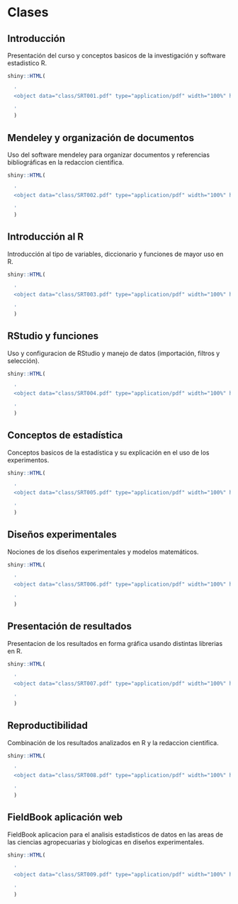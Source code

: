 # Clases

## Introducción

Presentación del curso y conceptos basicos de la investigación y software estadistico R.

```r

shiny::HTML(
  
  '
  <object data="class/SRT001.pdf" type="application/pdf" width="100%" height="420px"></object>
  
  '
  )

```

## Mendeley y organización de documentos

Uso del software mendeley para organizar documentos y referencias bibliográficas en la redaccion cientifica.

```r

shiny::HTML(
  
  '
  <object data="class/SRT002.pdf" type="application/pdf" width="100%" height="420px"></object>
  
  '
  )

```

## Introducción al R

Introducción al tipo de variables, diccionario y funciones de mayor uso en R.

```r

shiny::HTML(
  
  '
  <object data="class/SRT003.pdf" type="application/pdf" width="100%" height="420px"></object>
  
  '
  )

```

## RStudio y funciones

Uso y configuracion de RStudio y manejo de datos (importación, filtros y selección).

```r

shiny::HTML(
  
  '
  <object data="class/SRT004.pdf" type="application/pdf" width="100%" height="420px"></object>
  
  '
  )

```

## Conceptos de estadística

Conceptos basicos de la estadística y su explicación en el uso de los experimentos.

```r

shiny::HTML(
  
  '
  <object data="class/SRT005.pdf" type="application/pdf" width="100%" height="420px"></object>
  
  '
  )

```

## Diseños experimentales

Nociones de los diseños experimentales y modelos matemáticos.

```r

shiny::HTML(
  
  '
  <object data="class/SRT006.pdf" type="application/pdf" width="100%" height="420px"></object>
  
  '
  )

```

## Presentación de resultados

Presentacion de los resultados en forma gráfica usando distintas librerias en R.

```r

shiny::HTML(
  
  '
  <object data="class/SRT007.pdf" type="application/pdf" width="100%" height="420px"></object>
  
  '
  )

```

## Reproductibilidad

Combinación de los resultados analizados en R y la redaccion cientifica.

```r

shiny::HTML(
  
  '
  <object data="class/SRT008.pdf" type="application/pdf" width="100%" height="420px"></object>
  
  '
  )

```

## FieldBook aplicación web

FieldBook aplicacion para el analisis estadìsticos de datos en las areas de las ciencias agropecuarias y biologicas en diseños experimentales. 

```r

shiny::HTML(
  
  '
  <object data="class/SRT009.pdf" type="application/pdf" width="100%" height="420px"></object>
  
  '
  )

```



